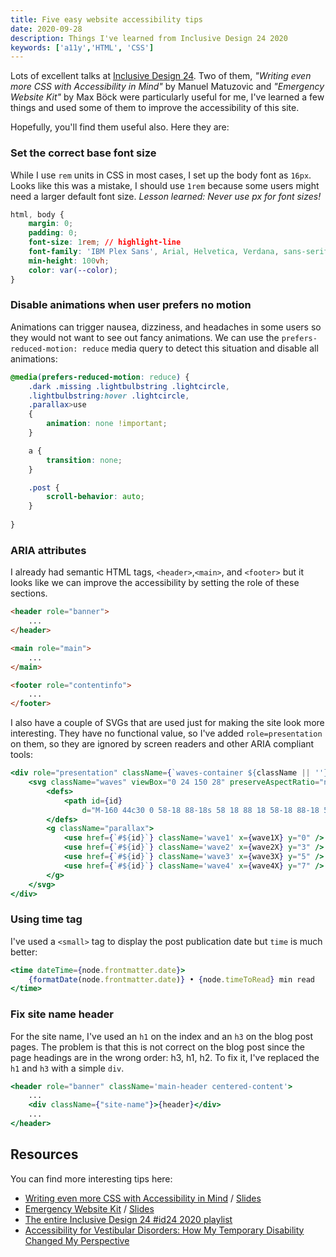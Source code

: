 ```yaml
---
title: Five easy website accessibility tips
date: 2020-09-28
description: Things I've learned from Inclusive Design 24 2020
keywords: ['a11y','HTML', 'CSS']
---
```


Lots of excellent talks at [Inclusive Design 24](https://inclusivedesign24.org/2020/). 
Two of them, *"Writing even more CSS with Accessibility in Mind"* by Manuel Matuzovic and *"Emergency Website Kit"* by Max Böck
were particularly useful for me, I've learned a few things and used some of them to improve the accessibility of this site. 

Hopefully, you'll find them useful also. Here they are:

### Set the correct base font size

While I use `rem` units in CSS in most cases, I set up the body font as `16px`. Looks like this was a mistake,
I should use `1rem` because some users might need a larger default font size.
*Lesson learned: Never use px for font sizes!*

``` css
html, body {
    margin: 0;
    padding: 0;
    font-size: 1rem; // highlight-line
    font-family: 'IBM Plex Sans', Arial, Helvetica, Verdana, sans-serif;
    min-height: 100vh;
    color: var(--color);
}
```


### Disable animations when user prefers no motion

Animations can trigger nausea, dizziness, and headaches in some users so they would not want to 
see out fancy animations. We can use the `prefers-reduced-motion: reduce` media query to detect 
this situation and disable all animations:

``` css
@media(prefers-reduced-motion: reduce) {
    .dark .missing .lightbulbstring .lightcircle,
    .lightbulbstring:hover .lightcircle,
    .parallax>use
    {
        animation: none !important;
    }

    a {
        transition: none;
    }

    .post {
        scroll-behavior: auto;
    }
    
}
```

### ARIA attributes 
I already had semantic HTML tags, `<header>`,`<main>`, and `<footer>` but it looks like we can improve the accessibility
by setting the role of these sections.

```html 
<header role="banner">
    ...
</header>

<main role="main">
    ...
</main>

<footer role="contentinfo">
    ...
</footer>
```
I also have a couple of SVGs that are used just for making the site look more interesting. They have no functional value,
so I've added `role=presentation` on them, so they are ignored by screen readers and other ARIA compliant tools:
```jsx
<div role="presentation" className={`waves-container ${className || ''}`}>
    <svg className="waves" viewBox="0 24 150 28" preserveAspectRatio="none" shapeRendering="auto">
        <defs>
            <path id={id}
                d="M-160 44c30 0 58-18 88-18s 58 18 88 18 58-18 88-18 58 18 88 18 v44h-352z" />
        </defs>
        <g className="parallax">
            <use href={`#${id}`} className='wave1' x={wave1X} y="0" />
            <use href={`#${id}`} className='wave2' x={wave2X} y="3" />
            <use href={`#${id}`} className='wave3' x={wave3X} y="5" />
            <use href={`#${id}`} className='wave4' x={wave4X} y="7" />
        </g>
    </svg>
</div>
```


### Using time tag
I've used a `<small>` tag to display the post publication date but `time` is much better:

``` jsx
<time dateTime={node.frontmatter.date}>
    {formatDate(node.frontmatter.date)} • {node.timeToRead} min read
</time>
```

### Fix site name header 
For the site name, I've used an `h1` on the index and an `h3` on the blog post pages.
The problem is that this is not correct on the blog post since the page headings are in the wrong order: h3, h1, h2.
To fix it, I've replaced the `h1` and `h3` with a simple `div`.

``` jsx
<header role="banner" className='main-header centered-content'>
    ...
    <div className={"site-name"}>{header}</div>
    ...
</header>
```


## Resources
You can find more interesting tips here:
* [Writing even more CSS with Accessibility in Mind](https://www.youtube.com/watch?v=o6ssu5oKyaU) / [Slides](https://noti.st/matuzo/lWUq2w/writing-even-more-css-with-accessibility-in-mind)
* [Emergency Website Kit](https://www.youtube.com/watch?v=8RdrRCq8VzU&list=PLn7dsvRdQEfGkK9xxk54XdKTLk7zf_Qwp&index=11) / [Slides](https://noti.st/mxb/a1xCB1/emergency-website-kit)  
* [The entire Inclusive Design 24 #id24 2020 playlist](https://www.youtube.com/playlist?list=PLn7dsvRdQEfGkK9xxk54XdKTLk7zf_Qwp)
* [Accessibility for Vestibular Disorders: How My Temporary Disability Changed My Perspective](https://alistapart.com/article/accessibility-for-vestibular/#section5)




